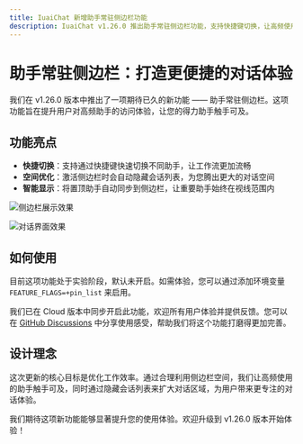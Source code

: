 ```yaml
---
title: IuaiChat 新增助手常驻侧边栏功能
description: IuaiChat v1.26.0 推出助手常驻侧边栏功能，支持快捷键切换，让高频使用的助手触手可及，大幅提升使用效率。
---
```


# 助手常驻侧边栏：打造更便捷的对话体验

我们在 v1.26.0 版本中推出了一项期待已久的新功能 —— 助手常驻侧边栏。这项功能旨在提升用户对高频助手的访问体验，让您的得力助手触手可及。

## 功能亮点

- **快捷切换**：支持通过快捷键快速切换不同助手，让工作流更加流畅
- **空间优化**：激活侧边栏时会自动隐藏会话列表，为您腾出更大的对话空间
- **智能显示**：将置顶助手自动同步到侧边栏，让重要助手始终在视线范围内

![侧边栏展示效果](https://github.com/user-attachments/assets/6935e155-4a1d-4ab7-a61a-2b813d65bb7b)

![对话界面效果](https://github.com/user-attachments/assets/c68e88e4-cf2e-4122-82bc-89ba193b1eb4)

## 如何使用

目前这项功能处于实验阶段，默认未开启。如需体验，您可以通过添加环境变量 `FEATURE_FLAGS=+pin_list` 来启用。

我们已在 Cloud 版本中同步开启此功能，欢迎所有用户体验并提供反馈。您可以在 [GitHub Discussions](https://github.com/lobehub/lobe-chat/discussions/4515) 中分享使用感受，帮助我们将这个功能打磨得更加完善。

## 设计理念

这次更新的核心目标是优化工作效率。通过合理利用侧边栏空间，我们让高频使用的助手触手可及，同时通过隐藏会话列表来扩大对话区域，为用户带来更专注的对话体验。

我们期待这项新功能能够显著提升您的使用体验。欢迎升级到 v1.26.0 版本开始体验！
